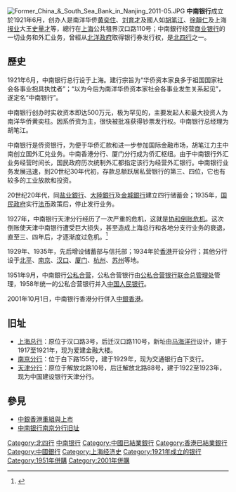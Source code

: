 [[File:Former_China_&_South_Sea_Bank_in_Nanjing_2011-05.JPG|thumb]]
'''中南银行'''成立於1921年6月，创办人是南洋华侨[[黄奕住|黄奕住]]、[[刘育才|刘育才]]及國人如[[胡笔江|胡笔江]]、[[徐靜仁|徐靜仁]]及上海[[报业|报业]]大王[[史量才|史量才]]等，總行在[[上海|上海]]公共租界汉口路110号；中南銀行经营[[商业银行|商业银行]]的一切业务和外汇业务，曾經从[[北洋政府|北洋政府]]取得银行券发行权，是[[北四行|北四行]]之一。

== 歷史 ==
1921年6月，中南银行总行设于上海。建行宗旨为“华侨资本家良多于祖国国家社会各事业抱具执忱者”；“以为今后为南洋华侨资本家社会各事业发生关系起见”，遂定名“中南银行”。

中南银行创办时实收资本即达500万元，极为罕见的，主要发起人和最大投资人为南洋华侨黄奕柱。因系侨资为主，很快被批准获得钞票发行权。中南银行总经理为胡笔江。

中南银行是侨资银行，为便于华侨汇款和进一步参加国际金融市场，胡笔江力主中南创立国外汇兑业务。中南香港分行、厦门分行成为侨汇枢纽。由于中南银行外汇业务经营时间长，国民政府历次统制外汇都指定该行为经营外汇银行。中南银行业务发展迅速，到20世纪30年代初，存款总额跃居私营银行的第三、四位，它也有较多的工业放款和投资。

20世纪20年代，同[[盐业銀行|盐业銀行]]、[[大陸銀行|大陸銀行]]及[[金城銀行|金城銀行]]建立四行储蓄会；1935年，[[国民政府|国民政府]]实行[[法币|法币]]政策后，停止发行业务。

1927年，中南银行天津分行经历了一次严重的危机，这就是[[协和倒账危机|协和倒账危机]]。这次倒账使天津中南银行遭受巨大损失，甚至造成上海总行和各地分支行业务的衰退，直至三、四年后，才逐渐度过危机。<ref>{{Cite web|title=原中南银行天津分行|url=https://www.tjdag.gov.cn/zh_tjdag/wangShangZT/ZhuanTiZT/tjdag/wszt/ztzt/sylzkjz/dagz39/9856239/index.html|accessdate=2021-01-16|work=www.tjdag.gov.cn|archive-date=2021-01-22|archive-url=https://web.archive.org/web/20210122211737/https://www.tjdag.gov.cn/zh_tjdag/wangShangZT/ZhuanTiZT/tjdag/wszt/ztzt/sylzkjz/dagz39/9856239/index.html}}</ref>

1929年、1935年，先后增设储蓄部与信托部；1934年於[[香港|香港]]开设分行；其他分行设于[[北平|北平]]、[[南京|南京]]、[[汉口|汉口]]、[[厦门|厦门]]、[[杭州|杭州]]、[[苏州|苏州]]等地。

1951年9月，中南銀行[[公私合营|公私合营]]，公私合营银行由[[公私合营银行联合总管理处|公私合营银行联合总管理处]]管理，1958年统一的公私合营银行并入[[中国人民银行|中国人民银行]]。

2001年10月1日，中南银行香港分行併入[[中國銀行（香港）|中銀香港]]。

== 旧址 ==
* [[中南大楼|上海总行]]：原位于汉口路3号，后迁汉口路110号，新址由[[马海洋行|马海洋行]]设计，建于1917至1921年，现为爱建金融大楼。
* [[中南银行南京分行旧址|南京分行]]：位于白下路155号，建于1929年，现为交通银行白下支行。
* [[天津中南银行大楼|天津分行]]：原位于解放北路10号，后迁解放北路88号，建于1922至1923年，现为中国建设银行天津分行。

== 參見 ==
* [[中銀香港#.E9.87.8D.E7.B5.84.E8.88.87.E4.B8.8A.E5.B8.82|中銀香港重組與上市]]
*[[中南银行南京分行旧址|中南银行南京分行旧址]]
{{中国银行}}
{{香港银行业}}
{{南三行北四行}}
[[Category:北四行|Category:北四行]]
[[Category:中南银行|]]
[[Category:中國已結業銀行|Category:中國已結業銀行]]
[[Category:香港已結業銀行|Category:香港已結業銀行]]
[[Category:中國銀行|Category:中國銀行]]
[[Category:上海经济史|Category:上海经济史]]
[[Category:1921年成立的银行|Category:1921年成立的银行]]
[[Category:1951年併購|Category:1951年併購]]
[[Category:2001年併購|Category:2001年併購]]